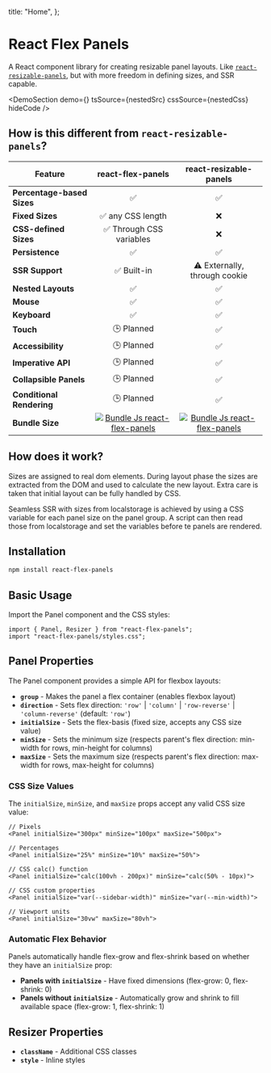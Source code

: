 
  title: "Home",
};

# React Flex Panels

A React component library for creating resizable panel layouts. Like [`react-resizable-panels`](https://github.com/bvaughn/react-resizable-panels), but with more freedom in defining sizes, and SSR capable.

<DemoSection
  demo={<NestedDemo />}
  tsSource={nestedSrc}
  cssSource={nestedCss}
  hideCode
/>

## How is this different from `react-resizable-panels`?

| Feature                    |                                                        react-flex-panels                                                         |                                                           react-resizable-panels                                                           |
| -------------------------- | :------------------------------------------------------------------------------------------------------------------------------: | :----------------------------------------------------------------------------------------------------------------------------------------: |
| **Percentage-based Sizes** |                                                                ✅                                                                |                                                                     ✅                                                                     |
| **Fixed Sizes**            |                                                        ✅ any CSS length                                                         |                                                                     ❌                                                                     |
| **CSS-defined Sizes**      |                                                     ✅ Through CSS variables                                                     |                                                                     ❌                                                                     |
| **Persistence**            |                                                                ✅                                                                |                                                                     ✅                                                                     |
| **SSR Support**            |                                                           ✅ Built-in                                                            |                                                       ⚠️ Externally, through cookie                                                        |
| **Nested Layouts**         |                                                                ✅                                                                |                                                                     ✅                                                                     |
| **Mouse**                  |                                                                ✅                                                                |                                                                     ✅                                                                     |
| **Keyboard**               |                                                                ✅                                                                |                                                                     ✅                                                                     |
| **Touch**                  |                                                            🕒 Planned                                                            |                                                                     ✅                                                                     |
| **Accessibility**          |                                                            🕒 Planned                                                            |                                                                     ✅                                                                     |
| **Imperative API**         |                                                            🕒 Planned                                                            |                                                                     ✅                                                                     |
| **Collapsible Panels**     |                                                            🕒 Planned                                                            |                                                                     ✅                                                                     |
| **Conditional Rendering**  |                                                            🕒 Planned                                                            |                                                                     ✅                                                                     |
| **Bundle Size**            | [![Bundle Js react-flex-panels](https://deno.bundlejs.com/badge?q=react-flex-panels)](https://bundlejs.com/?q=react-flex-panels) | [![Bundle Js react-flex-panels](https://deno.bundlejs.com/badge?q=react-resizable-panels)](https://bundlejs.com/?q=react-resizable-panels) |

## How does it work?

Sizes are assigned to real dom elements. During layout phase the sizes are extracted from the DOM and used to calculate the new layout. Extra care is taken that initial layout can be fully handled by CSS.

Seamless SSR with sizes from localstorage is achieved by using a CSS variable for each panel size on the panel group. A script can then read those from localstorage and set the variables before te panels are rendered.

## Installation

```bash
npm install react-flex-panels
```

## Basic Usage

Import the Panel component and the CSS styles:

```tsx
import { Panel, Resizer } from "react-flex-panels";
import "react-flex-panels/styles.css";
```

## Panel Properties

The Panel component provides a simple API for flexbox layouts:

- **`group`** - Makes the panel a flex container (enables flexbox layout)
- **`direction`** - Sets flex direction: `'row'` | `'column'` | `'row-reverse'` | `'column-reverse'` (default: `'row'`)
- **`initialSize`** - Sets the flex-basis (fixed size, accepts any CSS size value)
- **`minSize`** - Sets the minimum size (respects parent's flex direction: min-width for rows, min-height for columns)
- **`maxSize`** - Sets the maximum size (respects parent's flex direction: max-width for rows, max-height for columns)

### CSS Size Values

The `initialSize`, `minSize`, and `maxSize` props accept any valid CSS size value:

```tsx
// Pixels
<Panel initialSize="300px" minSize="100px" maxSize="500px">

// Percentages
<Panel initialSize="25%" minSize="10%" maxSize="50%">

// CSS calc() function
<Panel initialSize="calc(100vh - 200px)" minSize="calc(50% - 10px)">

// CSS custom properties
<Panel initialSize="var(--sidebar-width)" minSize="var(--min-width)">

// Viewport units
<Panel initialSize="30vw" maxSize="80vh">
```

### Automatic Flex Behavior

Panels automatically handle flex-grow and flex-shrink based on whether they have an `initialSize` prop:

- **Panels with `initialSize`** - Have fixed dimensions (flex-grow: 0, flex-shrink: 0)
- **Panels without `initialSize`** - Automatically grow and shrink to fill available space (flex-grow: 1, flex-shrink: 1)

## Resizer Properties

- **`className`** - Additional CSS classes
- **`style`** - Inline styles
